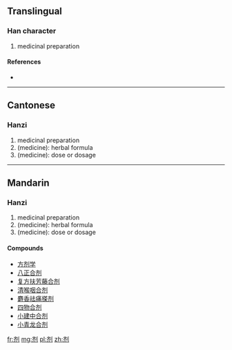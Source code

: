 {{also|劑}}
==Translingual==

===Han character===
{{Han char|rn=18|rad=刀|as=06|sn=8|four=|canj=卜中中弓 (YLLN)}}

# medicinal preparation

====References====
* {{Han ref|kx=0139.251|hdz=10336.140|uh=5242|ud=21058}}

----

==Cantonese==

===Hanzi===
{{yue-hanzi|jyut=|y=jai1|tra=劑}}

# medicinal preparation
# (medicine): herbal formula
# (medicine): dose or dosage

----

==Mandarin==

===Hanzi===
{{cmn-hanzi|tra=劑|pin=[[jì]] ([[ji4]])|wg=chi<sup>4</sup>}}

# medicinal preparation
# (medicine): herbal formula
# (medicine): dose or dosage

====Compounds====
* [[方剂学]]
* [[八正合剂]]
* [[复方扶芳藤合剂]]
* [[清喉咽合剂]]
* [[麝香祛痛搽剂]]
* [[四物合剂]]
* [[小建中合剂]]
* [[小青龙合剂]]

[[fr:剂]]
[[mg:剂]]
[[pl:剂]]
[[zh:剂]]